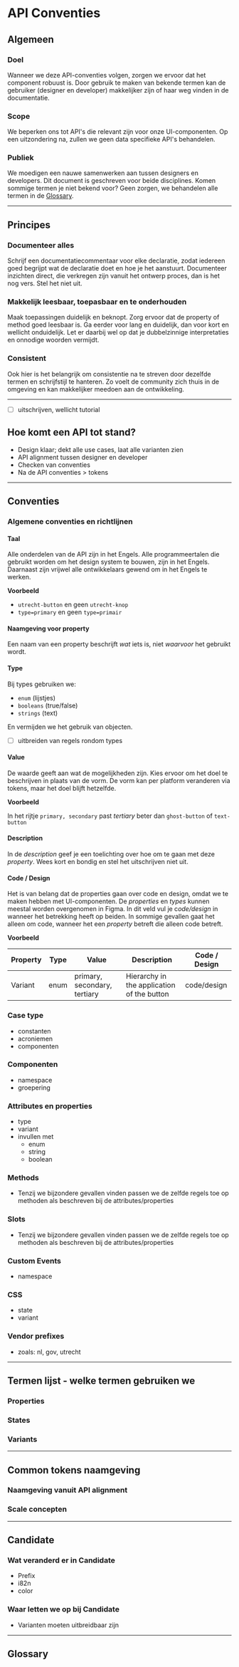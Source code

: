 # API Conventies

## Algemeen

### Doel

Wanneer we deze API-conventies volgen, zorgen we ervoor dat het component robuust is. Door gebruik te maken van bekende termen kan de gebruiker (designer en developer) makkelijker zijn of haar weg vinden in de documentatie.

### Scope

We beperken ons tot API's die relevant zijn voor onze UI-componenten. Op een uitzondering na, zullen we geen data specifieke API's behandelen.

### Publiek

We moedigen een nauwe samenwerken aan tussen designers en developers. Dit document is geschreven voor beide disciplines. Komen sommige termen je niet bekend voor? Geen zorgen, we behandelen alle termen in de [Glossary](https://.nl).

---

## Principes

### Documenteer alles

Schrijf een documentatiecommentaar voor elke declaratie, zodat iedereen goed begrijpt wat de declaratie doet en hoe je het aanstuurt. Documenteer inzichten direct, die verkregen zijn vanuit het ontwerp proces, dan is het nog vers. Stel het niet uit.

### Makkelijk leesbaar, toepasbaar en te onderhouden

Maak toepassingen duidelijk en beknopt. Zorg ervoor dat de property of method goed leesbaar is. Ga eerder voor lang en duidelijk, dan voor kort en wellicht onduidelijk. Let er daarbij wel op dat je dubbelzinnige interpretaties en onnodige woorden vermijdt.

### Consistent

Ook hier is het belangrijk om consistentie na te streven door dezelfde termen en schrijfstijl te hanteren. Zo voelt de community zich thuis in de omgeving en kan makkelijker meedoen aan de ontwikkeling.

---

- [ ]  uitschrijven, wellicht tutorial

## Hoe komt een API tot stand?

- Design klaar; dekt alle use cases, laat alle varianten zien
- API alignment tussen designer en developer
- Checken van conventies
- Na de API conventies > tokens

---

## Conventies

### Algemene conventies en richtlijnen

#### Taal

Alle onderdelen van de API zijn in het Engels. Alle programmeertalen die gebruikt worden om het design system te bouwen, zijn in het Engels. Daarnaast zijn vrijwel alle ontwikkelaars gewend om in het Engels te werken.

**Voorbeeld**

- `utrecht-button` en geen `utrecht-knop`
- `type=primary` en geen `type=primair`

#### Naamgeving voor property

Een naam van een property beschrijft *wat* iets is, niet *waarvoor* het gebruikt wordt.

#### Type

Bij types gebruiken we:

- `enum` (lijstjes)
- `booleans` (true/false)
- `strings` (text)

En vermijden we het gebruik van objecten.

- [ ]  uitbreiden van regels rondom types

#### Value

De waarde geeft aan wat de mogelijkheden zijn. Kies ervoor om het doel te beschrijven in plaats van de vorm. De vorm kan per platform veranderen via tokens, maar het doel blijft hetzelfde.

**Voorbeeld**

In het rijtje `primary, secondary` past *tertiary* beter dan `ghost-button` of `text-button`

#### Description

In de *description* geef je een toelichting over hoe om te gaan met deze *property*. Wees kort en bondig en stel het uitschrijven niet uit.

#### Code / Design

Het is van belang dat de properties gaan over code en design, omdat we te maken hebben met UI-componenten. De *properties* en *types* kunnen meestal worden overgenomen in Figma. In dit veld vul je c*ode/design* in wanneer het betrekking heeft op beiden. In sommige gevallen gaat het alleen om code, wanneer het een *property* betreft die alleen code betreft.

**Voorbeeld**

| Property | Type | Value | Description | Code / Design |
| --- | --- | --- | --- | --- |
| Variant | enum | primary, secondary, tertiary | Hierarchy in the application of the button | code/design |

### Case type

- constanten
- acroniemen
- componenten

### Componenten

- namespace
- groepering

### Attributes en properties

- type
- variant
- invullen met
    - enum
    - string
    - boolean

### Methods

- Tenzij we bijzondere gevallen vinden passen we de zelfde regels toe op methoden als beschreven bij de attributes/properties

### Slots

- Tenzij we bijzondere gevallen vinden passen we de zelfde regels toe op methoden als beschreven bij de attributes/properties

### Custom Events

- namespace

### CSS

- state
- variant

### Vendor prefixes

- zoals: nl, gov, utrecht

---

## Termen lijst - welke termen gebruiken we

### Properties

### States

### Variants

---

## Common tokens naamgeving

### Naamgeving vanuit API alignment

### Scale concepten

---

## Candidate

### Wat veranderd er in Candidate

- Prefix
- i82n
- color

### Waar letten we op bij Candidate

- Varianten moeten uitbreidbaar zijn

---
## Glossary